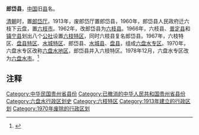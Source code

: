 '''郎岱县'''，[[中国|中国]]旧[[县|县]]名。

[[清朝|清朝]]时，置[[郎岱廳|郎岱厅]]。1913年，废郎岱厅置郎岱县，1960年，郎岱县人民政府迁六枝下云盘，置[[六枝市|六枝市]]。1962年，改郎岱县为[[六枝县|六枝县]]。1966年，六枝县、[[普定县|普定县]]和[[镇宁县|镇宁县]]划出八个[[公社|公社]]设置[[六枝特区|六枝特区]]，同时六枝县复名郎岱县。1967年，六枝特区、[[盘县特区|盘县特区]]、[[水城特区|水城特区]]、郎岱县、[[水城县|水城县]]、[[盘县|盘县]]，组成[[六盘水专区|六盘水专区]]。1970年，六盘水专区改称[[六盘水地区|六盘水地区]]，郎岱县并入六枝特区。1978年12月，六盘水专区改为[[六盘水市|六盘水市]]。<ref>{{Cite web|url=http://www.chiyou.name/page/whyz/dmtx/lps.htm|title=贵州地名来源探析 六盘水市|accessdate=2013-12-18|author=|date=|work=|publisher=黔途网|language=Zh-hans|archive-date=2012-11-05|archive-url=https://web.archive.org/web/20121105042411/http://chiyou.name/page/whyz/dmtx/lps.htm|dead-url=yes}}</ref>

== 注释 ==
 
<references/>

{{中華民國貴州省行政區劃}}
{{贵州行政区划小作品}}
{{DEFAULTSORT:L}}
[[Category:中华民国贵州省县份|Category:中华民国贵州省县份]]
[[Category:已撤消的中华人民共和国贵州省县份|Category:已撤消的中华人民共和国贵州省县份]]
[[Category:六盘水行政区划史|Category:六盘水行政区划史]]
[[Category:六枝特区|Category:六枝特区]]
[[Category:1913年建立的行政区划|Category:1913年建立的行政区划]]
[[Category:1970年废除的行政区划|Category:1970年废除的行政区划]]
